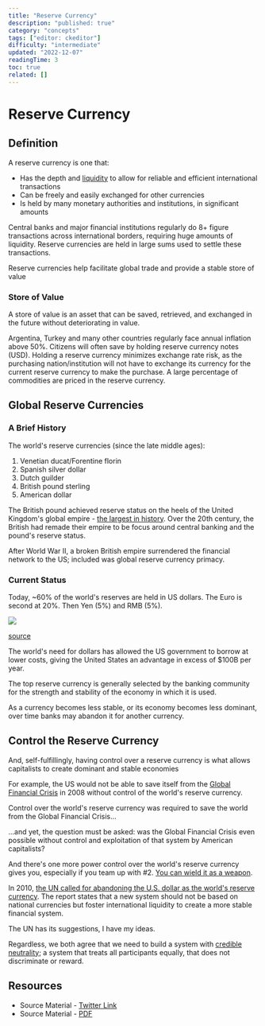 ```yaml
---
title: "Reserve Currency"
description: "published: true"
category: "concepts"
tags: ["editor: ckeditor"]
difficulty: "intermediate"
updated: "2022-12-07"
readingTime: 3
toc: true
related: []
---
```


# Reserve Currency

## Definition

A reserve currency is one that: 

*   Has the depth and [liquidity](/concepts/liquidity) to allow for reliable and efficient international transactions
*   Can be freely and easily exchanged for other currencies
*   Is held by many monetary authorities and institutions, in significant amounts

Central banks and major financial institutions regularly do 8+ figure transactions across international borders, requiring huge amounts of liquidity. Reserve currencies are held in large sums used to settle these transactions. 

Reserve currencies help facilitate global trade and provide a stable store of value

### Store of Value

A store of value is an asset that can be saved, retrieved, and exchanged in the future without deteriorating in value. 

Argentina, Turkey and many other countries regularly face annual inflation above 50%. Citizens will often save by holding reserve currency notes (USD). Holding a reserve currency minimizes exchange rate risk, as the purchasing nation/institution will not have to exchange its currency for the current reserve currency to make the purchase. A large percentage of commodities are priced in the reserve currency.

## Global Reserve Currencies

### A Brief History

The world's reserve currencies (since the late middle ages): 

1.  Venetian ducat/Forentine florin
2.  Spanish silver dollar
3.  Dutch guilder
4.  British pound sterling
5.  American dollar

The British pound achieved reserve status on the heels of the United Kingdom's global empire - [the largest in history](https://en.wikipedia.org/wiki/List_of_largest_empires). Over the 20th century, the British had remade their empire to be focus around central banking and the pound's reserve status. 

After World War II, a broken British empire surrendered the financial network to the US; included was global reserve currency primacy.

### Current Status

Today, ~60% of the world's reserves are held in US dollars. The Euro is second at 20%. Then Yen (5%) and RMB (5%). 

![](/images/reserve-currency-reserves.jpeg)

[source](https://www.marketwatch.com/story/rise-of-nontraditional-reserve-currencies-diminishes-dollars-dominance-11654181294)

The world's need for dollars has allowed the US government to borrow at lower costs, giving the United States an advantage in excess of $100B per year.

The top reserve currency is generally selected by the banking community for the strength and stability of the economy in which it is used. 

As a currency becomes less stable, or its economy becomes less dominant, over time banks may abandon it for another currency. 

## Control the Reserve Currency

And, self-fulfillingly, having control over a reserve currency is what allows capitalists to create dominant and stable economies 

For example, the US would not be able to save itself from the [Global Financial Crisis](/background/gfc) in 2008 without control of the world's reserve currency. 

Control over the world's reserve currency was required to save the world from the Global Financial Crisis... 

...and yet, the question must be asked: was the Global Financial Crisis even possible without control and exploitation of that system by American capitalists? 

And there's one more power control over the world's reserve currency gives you, especially if you team up with #2. [You can wield it as a weapon](/background/sanctions). 

In 2010, [the UN called for abandoning the U.S. dollar as the world's reserve currency](https://www.reuters.com/article/us-dollar-reserves-un-idUSTRE65S40620100629). The report states that a new system should not be based on national currencies but foster international liquidity to create a more stable financial system. 

The UN has its suggestions, I have my ideas. 

Regardless, we both agree that we need to build a system with [credible neutrality](/concepts/credible-neutrality); a system that treats all participants equally, that does not discriminate or reward.

## Resources

*   Source Material - [Twitter Link](https://twitter.com/SalomonCrypto/status/1560846346998779904)
*   Source Material - [PDF](/twitter-pdf-2022-08-20_reserve_currency.pdf)
